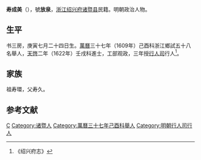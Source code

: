 '''寿成美'''（{{bd|？||？||}}），號'''放泉'''，[[浙江|浙江]][[绍兴府|绍兴府]][[诸暨县|诸暨县]]民籍。明朝政治人物。

==生平==
书三房，庚寅七月二十四日生。[[萬曆|萬曆]]三十七年（1609年）己酉科浙江鄉試五十八名舉人，[[天啓|天啓]]二年（1622年）壬戌科進士，工部观政，三年授[[行人司|行人司]]行人<ref>《绍兴府志》</ref>。

== 家族 ==
祖寿環，父寿久。

==参考文献==
{{reflist}}

{{天啓二年壬戌科殿試金榜}}

{{Authority control}}

{{DEFAULTSORT:}}
[[Category:寿姓|C]]
[[Category:诸暨人|Category:诸暨人]]
[[Category:萬曆三十七年己酉科舉人|Category:萬曆三十七年己酉科舉人]]
[[Category:明朝行人司行人|Category:明朝行人司行人]]


{{明朝官员小作品}}